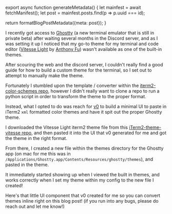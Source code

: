 

export async function generateMetadata() {
  let mainfest = await fetchManifest();
  let post = mainfest.posts.find(p => p.uuid === id);

  return formatBlogPostMetadata({meta: post});
}

<BlogPage id={id}>

I recently got access to [Ghostty](https://mitchellh.com/ghostty) (a new terminal emulator that is still in private beta) after waiting several months in the Discord server, and as I was setting it up I noticed that my go-to theme for my terminal and code editor ([Vitesse Light](https://vscodethemes.com/e/antfu.theme-vitesse/vitesse-light?language=javascript) by [Anthony Fu](https://antfu.me/)) wasn't available as one of the built-in themes.

After scouring the web and the discord server, I couldn't really find a good guide for how to build a custom theme for the terminal, so I set out to attempt to manually make the theme.

Fortunately I stumbled upon the template / converter within the [iterm2-color-schemes repo](https://github.com/mbadolato/iTerm2-Color-Schemes/blob/master/tools/templates/ghostty), however I didn't really want to clone a repo to run a python script in order to transform the theme to the proper format.

Instead, what I opted to do was reach for [v0](https://v0.dev/chat) to build a minimal UI to paste in iTerm2 `xml` formatted color themes and have it spit out the proper Ghostty theme.

I downloaded the Vitesse Light iterm2 theme file from this [iTerm2-theme-vitesse repo](https://github.com/HiDeoo/iTerm2-theme-vitesse), and then pasted it into the UI that v0 generated for me and got the theme in the right format.

From there, I created a new file within the themes directory for the Ghostty app (on mac for me this was in `/Applications/Ghostty.app/Contents/Resources/ghostty/themes`), and pasted in the theme.

It immediately started showing up when I viewed the built in themes, and works correctly when I set my theme within my config to the new file I created!

Here's that little UI component that v0 created for me so you can convert themes inline right on this blog post! (if you run into any bugs, please do reach out and let me know!)

<ItermColorParser />

</BlogPage>
